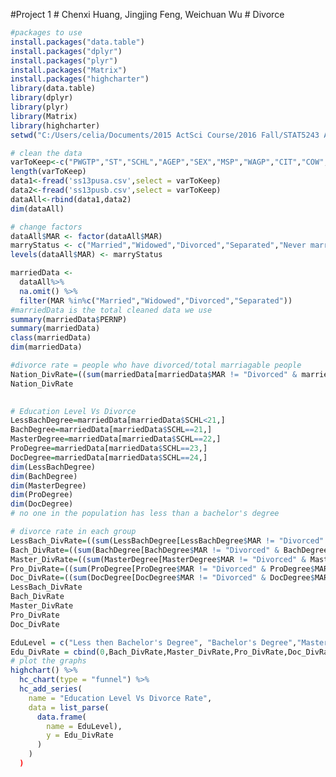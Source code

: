 #Project 1 
# Chenxi Huang, Jingjing Feng, Weichuan Wu
# Divorce 


```{r}
#packages to use
install.packages("data.table")
install.packages("dplyr")
install.packages("plyr")
install.packages("Matrix")
install.packages("highcharter")
library(data.table)
library(dplyr)
library(plyr)
library(Matrix)
library(highcharter)
setwd("C:/Users/celia/Documents/2015 ActSci Course/2016 Fall/STAT5243 Applied Data Science/Project 1")
```

```{r}
# clean the data
varToKeep<-c("PWGTP","ST","SCHL","AGEP","SEX","MSP","WAGP","CIT","COW","WKHP","RAC1P","JWMNP","MARHT","MARHYP","RETP","ANC","DIS","ESR","FOD1P","NATIVITY","OC","OCCP","PERNP","MAR","POVPIP","QTRBIR")
length(varToKeep)
data1<-fread('ss13pusa.csv',select = varToKeep)
data2<-fread('ss13pusb.csv',select = varToKeep)
dataAll<-rbind(data1,data2)
dim(dataAll)
```
```{r}
# change factors
dataAll$MAR <- factor(dataAll$MAR)
marryStatus <- c("Married","Widowed","Divorced","Separated","Never married or under 15 years old")
levels(dataAll$MAR) <- marryStatus

marriedData <- 
  dataAll%>%
  na.omit() %>%
  filter(MAR %in%c("Married","Widowed","Divorced","Separated"))
#marriedData is the total cleaned data we use
summary(marriedData$PERNP)
summary(marriedData)
class(marriedData)
dim(marriedData)

#divorce rate = people who have divorced/total marriagable people
Nation_DivRate=((sum(marriedData[marriedData$MAR != "Divorced" & marriedData$MARHT > 1,]$PWGTP))+sum(marriedData[marriedData$MAR=="Divorced",]$PWGTP))/(sum(marriedData$PWGTP))
Nation_DivRate
 
```
```{r}
# Education Level Vs Divorce
LessBachDegree=marriedData[marriedData$SCHL<21,]
BachDegree=marriedData[marriedData$SCHL==21,]
MasterDegree=marriedData[marriedData$SCHL==22,]
ProDegree=marriedData[marriedData$SCHL==23,]
DocDegree=marriedData[marriedData$SCHL==24,]
dim(LessBachDegree)
dim(BachDegree)
dim(MasterDegree)
dim(ProDegree)
dim(DocDegree)
# no one in the population has less than a bachelor's degree

# divorce rate in each group
LessBach_DivRate=((sum(LessBachDegree[LessBachDegree$MAR != "Divorced" & LessBachDegree$MARHT > 1,]$PWGTP))+sum(LessBachDegree[LessBachDegree$MAR=="Divorced",]$PWGTP))/(sum(LessBachDegree$PWGTP))
Bach_DivRate=((sum(BachDegree[BachDegree$MAR != "Divorced" & BachDegree$MARHT > 1,]$PWGTP))+sum(BachDegree[BachDegree$MAR=="Divorced",]$PWGTP))/(sum(BachDegree$PWGTP))
Master_DivRate=((sum(MasterDegree[MasterDegree$MAR != "Divorced" & MasterDegree$MARHT > 1,]$PWGTP))+sum(MasterDegree[MasterDegree$MAR=="Divorced",]$PWGTP))/(sum(MasterDegree$PWGTP))
Pro_DivRate=((sum(ProDegree[ProDegree$MAR != "Divorced" & ProDegree$MARHT > 1,]$PWGTP))+sum(ProDegree[ProDegree$MAR=="Divorced",]$PWGTP))/(sum(ProDegree$PWGTP))
Doc_DivRate=((sum(DocDegree[DocDegree$MAR != "Divorced" & DocDegree$MARHT > 1,]$PWGTP))+sum(DocDegree[DocDegree$MAR=="Divorced",]$PWGTP))/(sum(DocDegree$PWGTP))
LessBach_DivRate
Bach_DivRate
Master_DivRate
Pro_DivRate
Doc_DivRate

EduLevel = c("Less then Bachelor's Degree", "Bachelor's Degree","Master's Degree","Professional Degree","Doctorate Degree")
Edu_DivRate = cbind(0,Bach_DivRate,Master_DivRate,Pro_DivRate,Doc_DivRate)
# plot the graphs
highchart() %>% 
  hc_chart(type = "funnel") %>% 
  hc_add_series(
    name = "Education Level Vs Divorce Rate",
    data = list_parse(
      data.frame(
        name = EduLevel),
        y = Edu_DivRate
      )
    )
  )


```
```{r}

```

